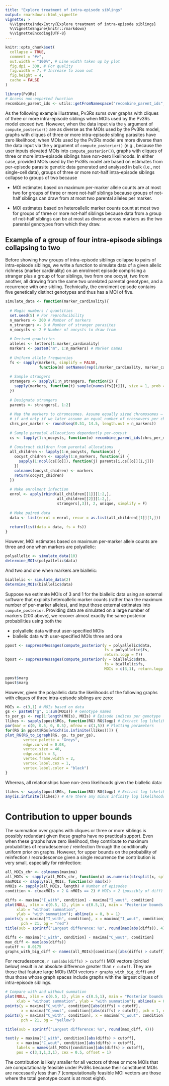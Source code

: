 ```yaml
---
title: "Explore treatment of intra-episode siblings"
output: rmarkdown::html_vignette
vignette: >
  %\VignetteIndexEntry{Explore treatment of intra-episode siblings}
  %\VignetteEngine{knitr::rmarkdown}
  %\VignetteEncoding{UTF-8}
---
```


```r
knitr::opts_chunk$set(
  collapse = TRUE,
  comment = "#>",
  out.width = "100%", # Line width taken up by plot
  fig.dpi = 300, # For quality 
  fig.width = 7, # Increase to zoom out
  fig.height = 4, 
  cache = FALSE
)
```

```r
library(Pv3Rs)
# Access non-exported function
recombine_parent_ids <- utils::getFromNamespace("recombine_parent_ids", "Pv3Rs") 
```

As the following example illustrates, Pv3Rs sums over graphs with cliques of
three or more intra-episode siblings when MOIs used by the Pv3Rs model exceed
two. However, when the data input via the `y` argument of `compute_posterior()`
are as diverse as the MOIs used by the Pv3Rs model, graphs with cliques of three
or more intra-episode sibling parasites have zero likelihood; when MOIs used by
the Pv3Rs model are more diverse than the data input via the `y` argument of
`compute_posterior()` (e.g., because the user inputs elevated MOIs into
`compute_posterior()`), graphs with cliques of three or more intra-episode
siblings have non-zero likelihoods. In either case, provided MOIs used by the
Pv3Rs model are based on estimates from per-episode parasite genetic data
generated and analysed in bulk (i.e., not single-cell data), groups of three or
more not-half intra-episode siblings collapse to groups of two because

- MOI estimates based on maximum per-marker allele counts are at most two for
groups of three or more not-half siblings because groups of not-half siblings 
can draw from at most two parental alleles per marker.

- MOI estimates based on heteroallelic marker counts count at most two for 
groups of three or more not-half siblings because data from a group of not-half
siblings can be at most as diverse across markers as the two parental genotypes
from which they draw.

## Example of a group of four intra-episode siblings collapsing to two

Before showing how groups of intra-episode siblings collapse to pairs of
intra-episode siblings, we write a function to simulate data of a given allelic
richness (marker cardinality) on an enrolment episode comprising a stranger plus
a group of four siblings, two from one oocyst, two from another, all drawing
from the same two unrelated parental genotypes, and a recurrence with one
sibling. Technically, the enrolment episode contains five genetically distinct
genotypes and thus has a MOI of five.

```r
simulate_data <- function(marker_cardinality){
  
  # Magic numbers / quantities
  set.seed(5) # For reproducibility
  n_markers <- 200 # Number of markers
  n_strangers <- 3 # Number of stranger parasites
  n_oocysts <- 2 # Number of oocysts to draw from
  
  # Derived quantities
  alleles <- letters[1:marker_cardinality]
  markers <- paste0("m", 1:n_markers) # Marker names
  
  # Uniform allele frequencies 
  fs <- sapply(markers, simplify = FALSE, 
               function(m) setNames(rep(1/marker_cardinality, marker_cardinality), alleles))
  
  # Sample strangers
  strangers <- sapply(1:n_strangers, function(i) {
    sapply(markers, function(t) sample(names(fs[[t]]), size = 1, prob = fs[[t]]))
  })
  
  # Designate strangers
  parents <- strangers[, 1:2]
  
  # Map the markers to chromosomes. Assume equally sized chromosomes — reasonable
  # if and only if we later assume an equal number of crossovers per chromosome
  chrs_per_marker <- round(seq(0.51, 14.5, length.out = n_markers))
  
  # Sample parental allocations dependently per-oocyst 
  cs <- lapply(1:n_oocysts, function(o) recombine_parent_ids(chrs_per_marker))
  
  # Construct children from parental allocations 
  all_children <- lapply(1:n_oocysts, function(o) {
    oocyst_chidren <- sapply(1:n_markers, function(i) {
      sapply(1:ncol(cs[[o]]), function(j) parents[i,cs[[o]][i,j]])
    })
    colnames(oocyst_chidren) <- markers
    return(oocyst_chidren)
  })
  
  # Make enrolment infection
  enrol <- apply(rbind(all_children[[1]][1:2,], 
                       all_children[[2]][1:2,], 
                       strangers[,3]), 2, unique, simplify = F)
  
  # Make paired data
  data <- list(enrol = enrol, recur = as.list(all_children[[1]][1,]))
  
  return(list(data = data, fs = fs))
}
```
However, MOI estimates based on maximum per-marker allele counts are 
three and one when markers are polyallelic:

```r
polyallelic <- simulate_data(10) 
determine_MOIs(polyallelic$data)
```

And two and one when markers are biallelic: 

```r
biallelic <- simulate_data(2) 
determine_MOIs(biallelic$data)
```

Suppose we estimate MOIs of 3 and 1 for the biallelic data using an external
software that exploits heteroallelic marker counts (rather than the maximum
number of per-marker alleles), and input those external estimates into
`compute_posterior`. Providing data are simulated on a large number of markers
(200 above), we recover almost exactly the same posterior probabilities using
both the

- polyallelic data without user-specified MOIs
- biallelic data with user-specified MOIs three and one

```r
ppost <- suppressMessages(compute_posterior(y = polyallelic$data, 
                                            fs = polyallelic$fs, 
                                            return.logp = T))
bpost <- suppressMessages(compute_posterior(y = biallelic$data, 
                                            fs = biallelic$fs, 
                                            MOIs = c(3,1), return.logp = T))

ppost$marg
bpost$marg
```

However, given the polyallelic data the likelihoods of the following graphs with cliques of three intra-episode siblings are zero: 

```r
MOIs <- c(3,1) # MOIs based on data 
gs <- paste0("g", 1:sum(MOIs)) # Genotype names
ts_per_gs <- rep(1:length(MOIs), MOIs) # Episode indices per genotype
llikes <- sapply(ppost$RGs, function(RG) RG$logp) # Extract log likelihoods
par(mar = c(0, 0.5, 0, 0.5), mfrow = c(1,5)) # Plotting parameters
for(RG in ppost$RGs[which(is.infinite(llikes))]) {
plot_RG(RG_to_igraph(RG, gs, ts_per_gs),
        vertex_palette = "Greys",
        edge.curved = 0.08,
        vertex.size = 40,
        edge.width = 3,
        vertex.frame.width = 2,
        vertex.label.cex = 1,
        vertex.label.color = "black")
}
```

Whereas, all relationships have non-zero likelihoods given the biallelic data:

```r
llikes <- sapply(bpost$RGs, function(RG) RG$logp) # Extract log likelihoods
any(is.infinite(llikes)) # Are there any minus infinity log likelihoods?
```

# Contribution to upper bounds 

The summation over graphs with cliques or three or more siblings is possibly
redundant given these graphs have no practical support. Even when these graphs
have zero likelihood, they contribute to maximum probabilities of recrudescence
/ reinfection through the conditionally uniform prior on graphs. However, for
upper bounds on the probability of reinfection / recrudescence given a single
recurrence the contribution is very small, especially for reinfection:

```r
all_MOIs_chr <- colnames(maxima)
all_MOIs <- sapply(all_MOIs_chr, function(x) as.numeric(strsplit(x, split = "")[[1]]))
maxMOIs <- sapply(all_MOIs, function(x) max(x))
nMOIs <- sapply(all_MOIs, length) # Number of episodes
condition <- c(maxMOIs > 2 & nMOIs == 2) # MOIs > 2 (possibly of diff) and single recurrence
```

```r
diffs <- maxima["I_with", condition] - maxima["I_wout", condition]
plot(NULL, xlim = c(0.5, 1), ylim = c(0.5,1), main = "Posterior bounds on reinfection", 
     xlab = "without summation", 
     ylab = "with summation"); abline(a = 0, b = 1)
points(y = maxima["I_with", condition], x = maxima["I_wout", condition], 
       pch = 21, bg = "red")
title(sub = sprintf("Largest difference: %s", round(max(abs(diffs)), 4))) 
```


```r
diffs <- maxima["C_with", condition] - maxima["C_wout", condition]
max_diff <- max(abs(diffs))
cutoff <- 0.0175
graphs_with_big_diff <- names(all_MOIs)[condition][abs(diffs) > cutoff]
```

For recrudescence, `r sum(abs(diffs) > cutoff)` MOI vectors (circled
below) result in an absolute difference greater than `r cutoff`. They are those
that feature large MOIs (MOI vectors `r graphs_with_big_diff`) and thus those
whose graph spaces include graphs with the largest cliques of intra-episode
siblings.

```r
# Compare with and without summation
plot(NULL, xlim = c(0.5, 1), ylim = c(0.5,1), main = "Posterior bounds on recrudescence", 
     xlab = "without summation", ylab = "with summation"); abline(a = 0, b = 1)
points(y = maxima["C_with", condition][abs(diffs) > cutoff], 
       x = maxima["C_wout", condition][abs(diffs) > cutoff], pch = 1, cex = 2)
points(y = maxima["C_with", condition], x = maxima["C_wout", condition], 
       pch = 21, bg = "yellow")

title(sub = sprintf("Largest difference: %s", round(max_diff, 4))) 

text(y = maxima["C_with", condition][abs(diffs) > cutoff], 
     x = maxima["C_wout", condition][abs(diffs) > cutoff], 
     labels = names(all_MOIs)[condition][abs(diffs) > cutoff], 
     pos = c(3,1,1,3,1), cex = 0.5, offset = 1)
```


The contribution is likely smaller for all vectors of three or more MOIs that
are computationally feasible under Pv3Rs because their constituent MOIs are
necessarily less than 7 (computationally feasible MOI vectors are those where
the total genotype count is at most eight).
